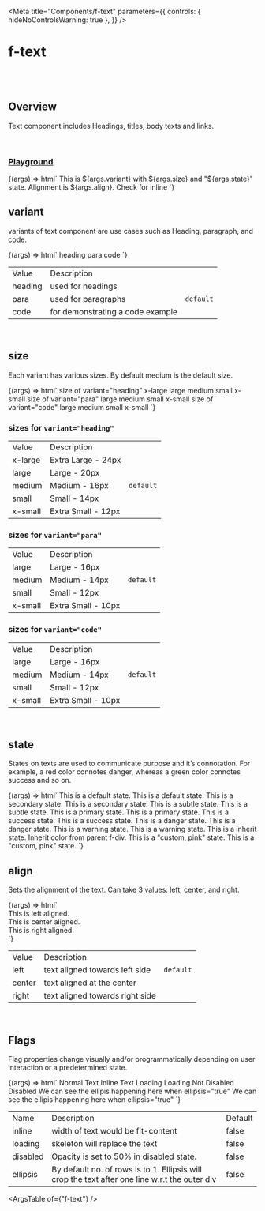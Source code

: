 
<Meta
  title="Components/f-text"
  parameters={{
    controls: { hideNoControlsWarning: true },
  }}
/>

# f-text

<br />
<br />

## Overview

<f-divider></f-divider>

Text component includes Headings, titles, body texts and links.

<br />

### [Playground](/story/components-f-text--playground)

<Canvas>
  <Story
    name="Playground"
    argTypes={{
      variant: {
        control: "radio",
        options: ["para", "heading", "code"],
      },
      size: {
        control: "select",
        options: ["x-large", "large", "medium", "small", "x-small"],
      },
      state: {
        control: "select",
        options: [
          "default",
          "secondary",
          "subtle",
          "primary",
          "success",
          "warning",
          "danger",
          "inherit",
          "custom, #0000FF",
          "custom, gray",
          "custom, #fff",
          "custom, white",
          "custom, black",
          "custom, #607B9F",
        ],
      },
      align: {
        control: "radio",
        options: ["left", "right", "center"],
      },
      inline: {
        control: "boolean",
      },
      loading: {
        control: { type: "boolean" },
        if: { arg: "disabled", eq: false },
      },
      disabled: {
        control: { type: "boolean" },
        if: { arg: "loading", eq: false },
      },
      ellipsis: {
        control: { type: "boolean" },
        if: { arg: "loading", eq: false },
      },
    }}
    args={{
      variant: "para",
      size: "medium",
      state: "default",
      align: "left",
      inline: false,
      loading: false,
      disabled: false,
      ellipsis: false,
    }}
  >
    {(args) => html`
      <f-div padding="none" gap="small">
        <f-text
          .variant=${args.variant}
          .size=${args.size}
          .state=${args.state}
          .align=${args.align}
          .loading=${args.loading}
          .disabled=${args.disabled}
          .ellipsis=${args.ellipsis}
          ?inline=${args.inline}
          >This is ${args.variant} with ${args.size} and "${args.state}" state. Alignment is ${args.align}.
        </f-text>
        <f-text
          .variant=${args.variant}
          .size=${args.size}
          .state=${args.state}
          .align=${args.align}
          .loading=${args.loading}
          .disabled=${args.disabled}
          .ellipsis=${args.ellipsis}
          ?inline=${args.inline}
          >Check for inline</f-text
        >
      </f-div>
    `}
  </Story>
</Canvas>

<br />

## variant

<f-divider></f-divider>

variants of text component are use cases such as Heading, paragraph, and code.

<Canvas>
  <Story name="variant">
    {(args) => html`<f-div gap="x-large" padding="x-large" align="middle-center">
      <f-text variant="heading">heading</f-text>
      <f-text variant="para">para</f-text>
      <f-text variant="code">code</f-text>
    </f-div>`}
  </Story>
</Canvas>

<table class="custom-table">
  <tbody>
    <tr>
      <td>Value</td>
      <td>Description</td>
      <td></td>
    </tr>
    <tr>
      <td>heading</td>
      <td>used for headings</td>
      <td></td>
    </tr>
    <tr>
      <td>para</td>
      <td>used for paragraphs</td>
      <td>
        <code>default</code>
      </td>
    </tr>
    <tr>
      <td>code</td>
      <td>for demonstrating a code example</td>
      <td></td>
    </tr>
  </tbody>
</table>

<br />

## size

Each variant has various sizes. By default medium is the default size.

<Canvas>
  <Story name="size">
    {(args) => html`<f-div gap="medium" padding="x-large" direction="column">
      <f-text variant="para" size="large" weight="medium">size of variant="heading"</f-text>
      <f-divider></f-divider>
      <f-div gap="medium" padding="medium" align="middle-center">
        <f-div height="hug-content" padding="none" align="middle-center">
          <f-text variant="heading" size="x-large" weight="medium">x-large</f-text>
        </f-div>
        <f-div height="hug-content" padding="none" align="middle-center">
          <f-text variant="heading" size="large" weight="medium">large</f-text>
        </f-div>
        <f-div height="hug-content" padding="none" align="middle-center">
          <f-text variant="heading" size="medium" weight="medium">medium</f-text>
        </f-div>
        <f-div height="hug-content" padding="none" align="middle-center">
          <f-text variant="heading" size="small" weight="medium">small</f-text>
        </f-div>
        <f-div height="hug-content" padding="none" align="middle-center">
          <f-text variant="heading" size="x-small" weight="medium">x-small</f-text>
        </f-div>
      </f-div>
      <f-text variant="para" size="large" weight="medium">size of variant="para"</f-text>
      <f-divider></f-divider>
      <f-div gap="medium" padding="medium" align="middle-center">
        <f-div height="hug-content" padding="none" align="middle-center">
          <f-text variant="para" size="large" weight="medium">large</f-text>
        </f-div>
        <f-div height="hug-content" padding="none" align="middle-center">
          <f-text variant="para" size="medium" weight="medium">medium</f-text>
        </f-div>
        <f-div height="hug-content" padding="none" align="middle-center">
          <f-text variant="para" size="small" weight="medium">small</f-text>
        </f-div>
        <f-div height="hug-content" padding="none" align="middle-center">
          <f-text variant="para" size="x-small" weight="medium">x-small</f-text>
        </f-div>
      </f-div>
      <f-text variant="para" size="large" weight="medium">size of variant="code"</f-text>
      <f-divider></f-divider>
      <f-div gap="medium" padding="medium" align="middle-center">
        <f-div height="hug-content" padding="none" align="middle-center">
          <f-text variant="code" size="large" weight="medium">large</f-text>
        </f-div>
        <f-div height="hug-content" padding="none" align="middle-center">
          <f-text variant="code" size="medium" weight="medium">medium</f-text>
        </f-div>
        <f-div height="hug-content" padding="none" align="middle-center">
          <f-text variant="code" size="small" weight="medium">small</f-text>
        </f-div>
        <f-div height="hug-content" padding="none" align="middle-center">
          <f-text variant="code" size="x-small" weight="medium">x-small</f-text>
        </f-div>
      </f-div>
    </f-div>`}
  </Story>
</Canvas>

<br />

### sizes for `variant="heading"`

<table class="custom-table">
  <tbody>
    <tr>
      <td>Value</td>
      <td>Description</td>
      <td></td>
    </tr>
    <tr>
      <td>x-large</td>
      <td>Extra Large - 24px</td>
      <td></td>
    </tr>
    <tr>
      <td>large</td>
      <td>Large - 20px</td>
      <td></td>
    </tr>
    <tr>
      <td>medium</td>
      <td>Medium - 16px</td>
      <td>
        <code>default</code>
      </td>
    </tr>
    <tr>
      <td>small</td>
      <td>Small - 14px</td>
      <td></td>
    </tr>
    <tr>
      <td>x-small</td>
      <td>Extra Small - 12px</td>
      <td></td>
    </tr>
  </tbody>
</table>

### sizes for `variant="para"`

<table class="custom-table">
  <tbody>
    <tr>
      <td>Value</td>
      <td>Description</td>
      <td></td>
    </tr>
    <tr>
      <td>large</td>
      <td>Large - 16px</td>
      <td></td>
    </tr>
    <tr>
      <td>medium</td>
      <td>Medium - 14px</td>
      <td>
        <code>default</code>
      </td>
    </tr>
    <tr>
      <td>small</td>
      <td>Small - 12px</td>
      <td></td>
    </tr>
    <tr>
      <td>x-small</td>
      <td>Extra Small - 10px</td>
      <td></td>
    </tr>
  </tbody>
</table>

### sizes for `variant="code"`

<table class="custom-table">
  <tbody>
    <tr>
      <td>Value</td>
      <td>Description</td>
      <td></td>
    </tr>
    <tr>
      <td>large</td>
      <td>Large - 16px</td>
      <td></td>
    </tr>
    <tr>
      <td>medium</td>
      <td>Medium - 14px</td>
      <td>
        <code>default</code>
      </td>
    </tr>
    <tr>
      <td>small</td>
      <td>Small - 12px</td>
      <td></td>
    </tr>
    <tr>
      <td>x-small</td>
      <td>Extra Small - 10px</td>
      <td></td>
    </tr>
  </tbody>
</table>

<br />

## state

<f-divider></f-divider>

States on texts are used to communicate purpose and it’s connotation. For example, a red color
connotes danger, whereas a green color connotes success and so on.

<Canvas>
  <Story name="state">
    {(args) => html`<f-div gap="medium" padding="x-large" direction="column" state="primary">
      <f-text variant="para" size="large" weight="medium" state="default"
        >This is a default state. This is a default state.</f-text
      >
      <f-text variant="para" size="large" weight="medium" state="secondary"
        >This is a secondary state. This is a secondary state.</f-text
      >
      <f-text variant="para" size="large" weight="medium" state="subtle"
        >This is a subtle state. This is a subtle state.</f-text
      >
      <f-text variant="para" size="large" weight="medium" state="primary"
        >This is a primary state. This is a primary state.</f-text
      >
      <f-text variant="para" size="large" weight="medium" state="success"
        >This is a success state. This is a success state.</f-text
      >
      <f-text variant="para" size="large" weight="medium" state="danger"
        >This is a danger state. This is a danger state.</f-text
      >
      <f-text variant="para" size="large" weight="medium" state="warning"
        >This is a warning state. This is a warning state.</f-text
      >
      <f-text variant="para" size="large" weight="medium" state="inherit"
        >This is a inherit state. Inherit color from parent f-div.</f-text
      >
      <f-text variant="para" size="large" weight="medium" state="custom,pink"
        >This is a "custom, pink" state. This is a "custom, pink" state.</f-text
      >
    </f-div>`}
  </Story>
</Canvas>

<br />

## align

<f-divider></f-divider>

Sets the alignment of the text. Can take 3 values: left, center, and right.

<Canvas>
  <Story name="align">
    {(args) => html`
      <br />
      <f-text variant="para" size="large" weight="medium" align="left">This is left aligned.</f-text
      ><br />
      <f-text variant="para" size="large" weight="medium" align="center"
        >This is center aligned.</f-text
      ><br />
      <f-text variant="para" size="large" weight="medium" align="right"
        >This is right aligned.</f-text
      ><br />
    `}
  </Story>
</Canvas>

<table class="custom-table">
  <tbody>
    <tr>
      <td>Value</td>
      <td>Description</td>
      <td></td>
    </tr>
    <tr>
      <td>left</td>
      <td>text aligned towards left side</td>
      <td>
        <code>default</code>
      </td>
    </tr>
    <tr>
      <td>center</td>
      <td>text aligned at the center</td>
      <td></td>
    </tr>
    <tr>
      <td>right</td>
      <td>text aligned towards right side</td>
      <td></td>
    </tr>
  </tbody>
</table>

<br />

## Flags

<f-divider></f-divider>

Flag properties change visually and/or programmatically depending on user interaction or a
predetermined state.

<Canvas>
  <Story name="Flags">
    {(args) => html`<f-div gap="large" padding="x-large" direction="column">
      <f-div padding="none" direction="row" gap="x-large" overflow="hidden" height="hug-content">
        <f-text variant="para" weight="regular" ?inline=${false}>Normal Text</f-text>
        <f-text variant="para" weight="regular" ?inline=${true}>Inline Text</f-text>
      </f-div>
      <f-div padding="none" direction="row" gap="x-large" overflow="hidden" height="hug-content">
        <f-div width="hug-content" padding="none">
          <f-text variant="para" weight="regular">Loading</f-text>
        </f-div>
        <f-div width="hug-content" padding="none">
          <f-text variant="para" weight="regular" loading=${true}>Loading</f-text>
        </f-div>
      </f-div>
      <f-div padding="none" direction="row" gap="x-large" overflow="hidden" height="hug-content">
        <f-div width="hug-content" padding="none">
          <f-text variant="para" weight="regular">Not Disabled</f-text>
        </f-div>
        <f-div width="hug-content" padding="none">
          <f-text variant="para" weight="regular" disabled=${true}>Disabled</f-text>
        </f-div>
      </f-div>
      <f-div padding="none" direction="row" gap="x-large" overflow="hidden" height="hug-content">
        <f-div width="300px" padding="none">
          <f-text variant="para" weight="regular"
            >We can see the ellipis happening here when ellipsis="true"</f-text
          >
        </f-div>
        <f-div width="200px" padding="none">
          <f-text variant="para" weight="regular" ellipsis=${true}
            >We can see the ellipis happening here when ellipsis="true"</f-text
          >
        </f-div>
      </f-div>
    </f-div>`}
  </Story>
</Canvas>

<table class="custom-table">
  <tbody>
    <tr>
      <td>Name</td>
      <td>Description</td>
      <td>Default</td>
    </tr>
    <tr>
      <td>inline</td>
      <td>width of text would be fit-content</td>
      <td>false</td>
    </tr>
    <tr>
      <td>loading</td>
      <td>skeleton will replace the text</td>
      <td>false</td>
    </tr>
    <tr>
      <td>disabled</td>
      <td>Opacity is set to 50% in disabled state.</td>
      <td>false </td>
    </tr>
    <tr>
      <td>ellipsis</td>
      <td>
        By default no. of rows is to 1. Ellipsis will crop the text after one line w.r.t the outer
        div
      </td>
      <td>false</td>
    </tr>
  </tbody>
</table>

<ArgsTable of={"f-text"} />
